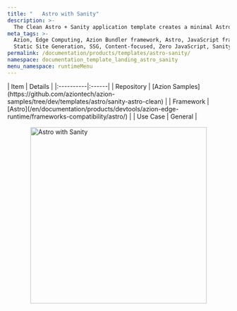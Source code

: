 ```yaml
---
title: "   Astro with Sanity"
description: >-
  The Clean Astro + Sanity application template creates a minimal Astro website integrated with Sanity.io for content management.
meta_tags: >-
  Azion, Edge Computing, Azion Bundler framework, Astro, JavaScript frameworks,
  Static Site Generation, SSG, Content-focused, Zero JavaScript, Sanity
permalink: /documentation/products/templates/astro-sanity/
namespace: documentation_template_landing_astro_sanity
menu_namespace: runtimeMenu
---
```



<div class="[&_.flex.flex-col]:!gap-4 [&_.flex.flex-col]:md:!gap-8 [&_.flex.flex-col]:2xl:!gap-16">
  <SectionBasicContent
    titleTag="h2"
    description="The Clean Astro + Sanity application template creates a minimal Astro website integrated with Sanity.io for content management. This template provides a streamlined setup for building content-rich websites with a powerful headless CMS."
    buttons={[
      { label: "Deploy template", link: "https://console.azion.com/create/sanity/clean-astro-sanity-app", outlined: false, icon: "ai ai-azion", iconPos: "left" },
      { label: "View demo", link: "https://r3l8ggsruy.map.azionedge.net/" , severity: "secondary" }
    ]}
  />
</div>

<div style="display: flex; gap: 1rem; align-items: center; flex-direction: row; flex-wrap: wrap;">
  <div style="flex: 1; min-width: 300px;">
    | Item | Details |
    |:----------|:------|
    | Repository | [Azion Samples](https://github.com/aziontech/azion-samples/tree/dev/templates/astro/sanity-astro-clean) |
    | Framework | [Astro](/en/documentation/products/devtools/azion-edge-runtime/frameworks-compatibility/astro/) |
    | Use Case | General |
  </div>
  <div style="display: flex; justify-content: center; align-items: center; flex: 1; min-width: 300px;">
    <img src="/assets/docs/images/uploads/template-showcase/astro/astro-sanity.png" width="400" alt="Astro with Sanity" style="max-width: 100%; height: auto;" />
  </div>
</div>
